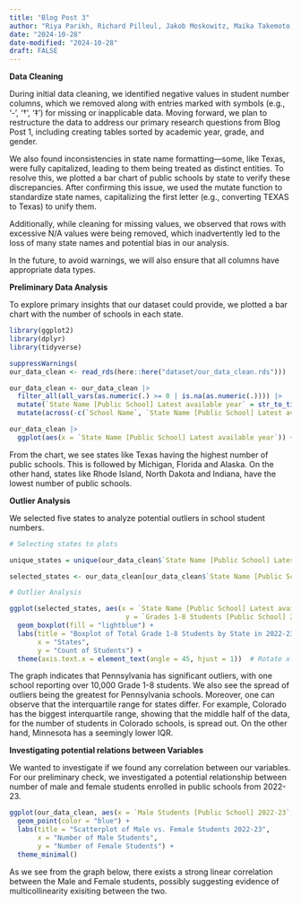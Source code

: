 ```yaml
---
title: "Blog Post 3"
author: "Riya Parikh, Richard Pilleul, Jakob Moskowitz, Maika Takemoto, Ria Sonalker."
date: "2024-10-28"
date-modified: "2024-10-28"
draft: FALSE
---
```

**Data Cleaning**

During initial data cleaning, we identified negative values in student number columns, which we removed along with entries marked with symbols (e.g., ‘-’, ‘†’, ‘‡’) for missing or inapplicable data. Moving forward, we plan to restructure the data to address our primary research questions from Blog Post 1, including creating tables sorted by academic year, grade, and gender.

We also found inconsistencies in state name formatting—some, like Texas, were fully capitalized, leading to them being treated as distinct entities. To resolve this, we plotted a bar chart of public schools by state to verify these discrepancies. After confirming this issue, we used the mutate function to standardize state names, capitalizing the first letter (e.g., converting TEXAS to Texas) to unify them.

Additionally, while cleaning for missing values, we observed that rows with excessive N/A values were being removed, which inadvertently led to the loss of many state names and potential bias in our analysis.

In the future, to avoid warnings, we will also ensure that all columns have appropriate data types.

**Preliminary Data Analysis**

To explore primary insights that our dataset could provide, we plotted a bar chart with the number of schools in each state.

```r
library(ggplot2)
library(dplyr)
library(tidyverse)
```

```r
suppressWarnings(
our_data_clean <- read_rds(here::here("dataset/our_data_clean.rds")))
```

```r
our_data_clean <- our_data_clean |>
  filter_all(all_vars(as.numeric(.) >= 0 | is.na(as.numeric(.)))) |>
  mutate(`State Name [Public School] Latest available year` = str_to_title(`State Name [Public School] Latest available year`)) |>
  mutate(across(-c(`School Name`, `State Name [Public School] Latest available year`), as.numeric))

our_data_clean |>
  ggplot(aes(x = `State Name [Public School] Latest available year`)) + geom_bar() + theme(axis.text.x = element_text(angle = 45, hjust = 1)) + labs(title = "Number Of Public Schools In Each State", x = "State", y = "Count")
```

From the chart, we see states like Texas having the highest number of public schools. This is followed by Michigan, Florida and Alaska. On the other hand, states like Rhode Island, North Dakota and Indiana, have the lowest number of public schools.

**Outlier Analysis**

We selected five states to analyze potential outliers in school student numbers. 

```r
# Selecting states to plots

unique_states = unique(our_data_clean$`State Name [Public School] Latest available year`)

selected_states <- our_data_clean[our_data_clean$`State Name [Public School] Latest available year` %in% unique_states[1:11], ]

# Outlier Analysis 

ggplot(selected_states, aes(x = `State Name [Public School] Latest available year`, 
                             y = `Grades 1-8 Students [Public School] 2022-23`)) +
  geom_boxplot(fill = "lightblue") +
  labs(title = "Boxplot of Total Grade 1-8 Students by State in 2022-23",
       x = "States",
       y = "Count of Students") +
  theme(axis.text.x = element_text(angle = 45, hjust = 1))  # Rotate x-axis labels to vertical
```
The graph indicates that Pennsylvania has significant outliers, with one school reporting over 10,000 Grade 1-8 students. We also see the spread of outliers being the greatest for Pennsylvania schools. Moreover, one can observe that the interquartile range for states differ. For example, Colorado has the biggest interquartile range, showing that the middle half of the data, for the number of students in Colorado schools, is spread out. On the other hand, Minnesota has a seemingly lower IQR. 

**Investigating potential relations between Variables**

We wanted to investigate if we found any correlation between our variables. For our preliminary check, we investigated a potential relationship between number of male and female students enrolled in public schools from 2022-23. 

```r
ggplot(our_data_clean, aes(x = `Male Students [Public School] 2022-23`, y = `Male Students [Public School] 2022-23`)) +
  geom_point(color = "blue") +
  labs(title = "Scatterplot of Male vs. Female Students 2022-23",
       x = "Number of Male Students",
       y = "Number of Female Students") +
  theme_minimal()
```

As we see from the graph below, there exists a strong linear correlation between the Male and Female students, possibly suggesting evidence of multicollinearity exisiting between the two.